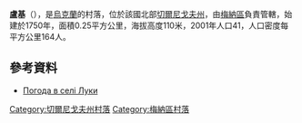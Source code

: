 {{coord|51|23|53|N|32|11|7|E|scale:100000|display=title}}

'''盧基'''（{{lang-uk|Луки}}），是[[烏克蘭|烏克蘭]]的村落，位於該國北部[[切爾尼戈夫州|切爾尼戈夫州]]，由[[梅納區|梅納區]]負責管轄，始建於1750年，面積0.25平方公里，海拔高度110米，2001年人口41，人口密度每平方公里164人。

==參考資料==
* [http://weather.in.ua/ua/chernigovskaja/28142 Погода в селі Луки] {{Wayback|url=http://weather.in.ua/ua/chernigovskaja/28142 |date=20160206084143 }}

[[Category:切爾尼戈夫州村落|Category:切爾尼戈夫州村落]]
[[Category:梅納區村落|Category:梅納區村落]]


{{Chernihiv-geo-stub}}